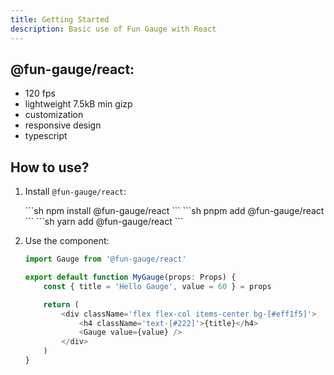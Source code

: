 ```yaml
---
title: Getting Started
description: Basic use of Fun Gauge with React
---
```




## @fun-gauge/react:

 - 120 fps
 - lightweight 7.5kB min gizp
 - customization
 - responsive design
 - typescript


## How to use?

<Steps>

1. Install `@fun-gauge/react`:


    <Tabs>
        <TabItem label="npm">
            ```sh
            npm install @fun-gauge/react
            ```
        </TabItem>
        <TabItem label="pnpm">
            ```sh
            pnpm add @fun-gauge/react
            ```
        </TabItem>
        <TabItem label="yarn">
            ```sh
            yarn add @fun-gauge/react
            ```
        </TabItem>
    </Tabs>


2. Use the component:

    ```javascript
    import Gauge from '@fun-gauge/react'

    export default function MyGauge(props: Props) {
        const { title = 'Hello Gauge', value = 60 } = props

        return (
            <div className='flex flex-col items-center bg-[#eff1f5]'>
                <h4 className='text-[#222]'>{title}</h4>
                <Gauge value={value} />
            </div>
        )
    }
    ```

</Steps>



<div className='flex justify-center'>
    <div className='flex max-w-sm min-h-50 bg-[#eff1f5] p-2'>
        <MyGauge client:visible="react" />
    </div>
</div>
